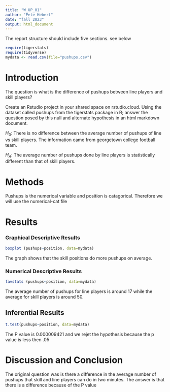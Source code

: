 ```yaml
---
title: "W_UP_01"
author: "Pete Hebert"
date: "fall 2023"
output: html_document
---
```




The report structure should include five sections.  see below



```r
require(tigerstats)
require(tidyverse)
mydata <- read.csv(file="pushups.csv")
```

# Introduction

<!--In this section you explain what you are trying to show. Where did the data come from? What is the research or other question you are trying to answer?!-->

The question is what is the difference of pushups between line players and skill players? 

Create an Rstudio project in your shared space on rstudio.cloud.  Using the dataset called pushups from the tigerstats package in R; answer the question posed by this null and alternate hypothesis in an html markdown document.

$H_0$: There is no difference between the average number of pushups of line vs skill players. The information came from georgetown college football team.

$H_A$: The average number of pushups done by line players is statistically different than that of skill players.

# Methods

<!--Decide on your methods: use "variable analysis" or other appropriate descriptors. Make sure to choose at least one graphical method and at least one numerical method.!-->
 
 Pushups is the numerical variable and position is catagorical. Therefore we will use the numerical-cat file
 
 
# Results

<!--Divide this section into two sub-sections: One for your descriptive results and one for your inferential results.!-->


### Graphical Descriptive Results

<!--Graphical results here. Make sure to show your code. Provide appropriate labels for axes, giving units if possible, and provide a good title for the graph, too. Use the graphical results to describe the patterns if any that exist in the data as focused toward the research question!-->


```r
boxplot (pushups~position, data=mydata)
```


The graph shows that the skill positions do more pushups on average.

### Numerical Descriptive Results

<!--Numerical results go here. Use the numerical results to describe the patterns if any that exist in the data as focused toward the research question!-->


```r
favstats (pushups~position, data=mydata)
```

The average number of pushups for line players is around 17 while the average for skill players is around 50.

## Inferential Results

<!--State hypothesis clearly. Make sure your discussion of the inferential test covers all the aspects that the test output produces, such as test statistic, p-value etc. Make a decision about the null hypothesis, explain the assumptions on which the selected test/procedure was based, and why the chosen procedure satisfys the assumptions and is appropriate to answer the research question!-->


```r
t.test(pushups~position, data=mydata)
```


The P value is 0.000009421 and we rejet the hypothesis because the p value is less then .05 



# Discussion and Conclusion

<!--Discussion and conclusion here. If you found a relationship be sure to consider whether the relationship occurs because one of the variavbles causes the other, or whether they perhasps are related for some other reason. Watch the chapter 6 videos from the GeorgeTown videos collection.!-->

The original question was is there a difference in the average number of pushups that skill and line players can do in two minutes. The answer is that there is a difference because of the P value